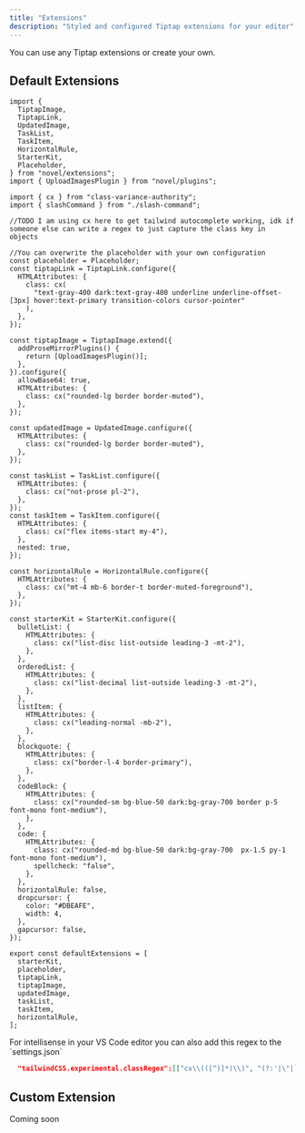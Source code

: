 ```yaml
---
title: "Extensions"
description: "Styled and configured Tiptap extensions for your editor"
---
```


<Info>You can use any Tiptap extensions or create your own.</Info>

## Default Extensions

```tsx extensions.ts
import {
  TiptapImage,
  TiptapLink,
  UpdatedImage,
  TaskList,
  TaskItem,
  HorizontalRule,
  StarterKit,
  Placeholder,
} from "novel/extensions";
import { UploadImagesPlugin } from "novel/plugins";

import { cx } from "class-variance-authority";
import { slashCommand } from "./slash-command";

//TODO I am using cx here to get tailwind autocomplete working, idk if someone else can write a regex to just capture the class key in objects

//You can overwrite the placeholder with your own configuration
const placeholder = Placeholder;
const tiptapLink = TiptapLink.configure({
  HTMLAttributes: {
    class: cx(
      "text-gray-400 dark:text-gray-400 underline underline-offset-[3px] hover:text-primary transition-colors cursor-pointer"
    ),
  },
});

const tiptapImage = TiptapImage.extend({
  addProseMirrorPlugins() {
    return [UploadImagesPlugin()];
  },
}).configure({
  allowBase64: true,
  HTMLAttributes: {
    class: cx("rounded-lg border border-muted"),
  },
});

const updatedImage = UpdatedImage.configure({
  HTMLAttributes: {
    class: cx("rounded-lg border border-muted"),
  },
});

const taskList = TaskList.configure({
  HTMLAttributes: {
    class: cx("not-prose pl-2"),
  },
});
const taskItem = TaskItem.configure({
  HTMLAttributes: {
    class: cx("flex items-start my-4"),
  },
  nested: true,
});

const horizontalRule = HorizontalRule.configure({
  HTMLAttributes: {
    class: cx("mt-4 mb-6 border-t border-muted-foreground"),
  },
});

const starterKit = StarterKit.configure({
  bulletList: {
    HTMLAttributes: {
      class: cx("list-disc list-outside leading-3 -mt-2"),
    },
  },
  orderedList: {
    HTMLAttributes: {
      class: cx("list-decimal list-outside leading-3 -mt-2"),
    },
  },
  listItem: {
    HTMLAttributes: {
      class: cx("leading-normal -mb-2"),
    },
  },
  blockquote: {
    HTMLAttributes: {
      class: cx("border-l-4 border-primary"),
    },
  },
  codeBlock: {
    HTMLAttributes: {
      class: cx("rounded-sm bg-blue-50 dark:bg-gray-700 border p-5 font-mono font-medium"),
    },
  },
  code: {
    HTMLAttributes: {
      class: cx("rounded-md bg-blue-50 dark:bg-gray-700  px-1.5 py-1 font-mono font-medium"),
      spellcheck: "false",
    },
  },
  horizontalRule: false,
  dropcursor: {
    color: "#DBEAFE",
    width: 4,
  },
  gapcursor: false,
});

export const defaultExtensions = [
  starterKit,
  placeholder,
  tiptapLink,
  tiptapImage,
  updatedImage,
  taskList,
  taskItem,
  horizontalRule,
];
```

<Note>
For intellisense in your VS Code editor you can also add this regex to the `settings.json`

```json
  "tailwindCSS.experimental.classRegex":[["cx\\(([^)]*)\\)", "(?:'|\"|`)([^']*)(?:'|\"|`)"]],
```

</Note>

## Custom Extension

Coming soon
